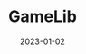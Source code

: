 ---
title: GameLib
description: Aplikasi library game yang dibangun dengan React Native.
thumbnail: blog-post-4.jpg
date: "2023-01-02"
sourceCodeUrl: https://github.com/Tiohardadi/GameLib
---